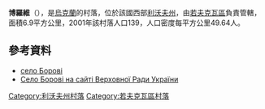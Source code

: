 {{coord|50|6|54|N|23|57|38|E|scale:100000|display=title}}

'''博羅維'''（{{lang-uk|Борові}}），是[[烏克蘭|烏克蘭]]的村落，位於該國西部[[利沃夫州|利沃夫州]]，由[[若夫克瓦區|若夫克瓦區]]負責管轄，面積6.9平方公里，2001年該村落人口139，人口密度每平方公里49.64人。

==參考資料==
* [http://w1.c1.rada.gov.ua/pls/z7503/A005?rdat1=29.09.2013&rf7571=19763 село Борові]
* [http://w1.c1.rada.gov.ua/pls/z7503/A005?rdat1=29.09.2013&rf7571=19763 Село Борові на сайті Верховної Ради України]

{{DEFAULTSORT:Борові}}
[[Category:利沃夫州村落|Category:利沃夫州村落]]
[[Category:若夫克瓦區村落|Category:若夫克瓦區村落]]


{{Lviv-geo-stub}}